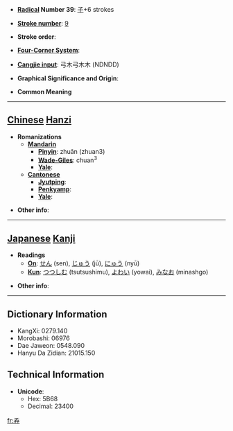 * '''[[Wiktionary:Chinese radical index| Radical]] Number 39''': [[Wiktionary:Chinese radical index 子|子]]+6 strokes

* '''[[Wiktionary:Chinese total strokes index|Stroke number]]''': [[Wiktionary:Chinese total strokes index 9|9]]

* '''Stroke order''': 

* '''[[Wiktionary:Chinese four corner index|Four-Corner System]]''': 

* '''[[Wiktionary:Chinese Cangjie index|Cangjie input]]''': 弓木弓木木 (NDNDD)

* '''Graphical Significance and Origin''': 

* '''Common Meaning'''

----

== [[Chinese]] [[Hanzi]] ==

* '''Romanizations'''
** '''[[Mandarin]]'''
*** '''[[Pinyin]]''': zhuǎn (zhuan3)
*** '''[[Wade-Giles]]''': chuan<sup>3</sup>
*** '''[[Yale]]''': 
** '''[[Cantonese]]'''
*** '''[[Jyutping]]''':
*** '''[[Penkyamp]]''': 
*** '''[[Yale]]''': 

* '''Other info''': 

----

== [[Japanese]] [[Kanji]] ==

* '''Readings'''
** '''[[On]]''': [[せん]] (sen), [[じゅう]] (jū), [[にゅう]] (nyū)
** '''[[Kun]]''': [[つつしむ]] (tsutsushimu), [[よわい]] (yowai), [[みなお]] (minashgo)

* '''Other info''':  

----

== Dictionary Information ==

* KangXi: 0279.140
* Morobashi: 06976
* Dae Jaweon: 0548.090
* Hanyu Da Zidian: 21015.150

== Technical Information ==

* '''Unicode''':
** Hex: 5B68
** Decimal: 23400

[[fr:孨]]